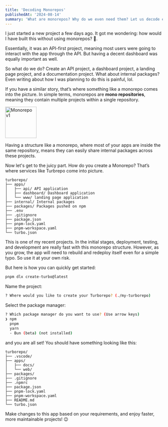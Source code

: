 ```yaml
---
title: 'Decoding Monorepos'
publishedAt: '2024-08-14'
summary: 'What are monorepos? Why do we even need them? Let us decode everything today'
---
```


I just started a new project a few days ago. It got me wondering: how would I have built this without using monorepos? 🤔. 

Essentially, it was an API-first project, meaning most users were going to interact with the app through the API. But having a decent dashboard was equally important as well.

So what do we do? Create an API project, a dashboard project, a landing page project, and a documentation project. What about internal packages? Even writing about how I was planning to do this is painful, lol.

If you have a similar story, that’s where something like a monorepo comes into the picture. In simple terms, monorepos are **mono repositories**, meaning they contain multiple projects within a single repository.


<img src="https://raw.githubusercontent.com/harshsbhat/images/main/monorepos1.png" alt="Monorepo v1" height="100" />

Having a structure like a monorepo, where most of your apps are inside the same repository, means they can easily share internal packages across these projects.

Now let's get to the juicy part. How do you create a Monorepo? That’s where services like Turbrepo come into picture.

```
turborepo/
├── apps/
│   ├── api/ API application
│   ├── dashboard/ Dashboard application
│   └── www/ landing page application
├── internal/ Internal packages
├── packages/ Packages pushed on npm
├── .env
├── .gitignore
├── package.json
├── pnpm-lock.yaml
├── pnpm-workspace.yaml
└── turbo.json
```

This is one of my recent projects. In the initial stages, deployment, testing, and development are really fast with this monorepo structure. However, as you grow, the app will need to rebuild and redeploy itself even for a simple typo. So use it at your own risk.

But here is how you can quickly get started:

```bash
pnpm dlx create-turbo@latest
```

Name the project:

```bash
? Where would you like to create your Turborepo? (./my-turborepo)
```

Select the package manager:

```bash
? Which package manager do you want to use? (Use arrow keys)
❯ npm
  pnpm
  yarn
  - Bun (beta) (not installed)
```

and you are all set! You should have something looking like this:

```
turborepo/
├── .vscode/
├── apps/
│   ├── docs/
│   └── web/
├── packages/
├── .gitignore
├── .npmrc
├── package.json
├── pnpm-lock.yaml
├── pnpm-workspace.yaml
├── README.md
└── turbo.json
```

Make changes to this app based on your requirements, and enjoy faster, more maintainable projects! 😉